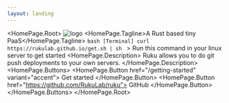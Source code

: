 ```yaml
---
layout: landing
---
```



<HomePage.Root>
    <img src="logo.svg" alt="logo" className="rounded-2xl" />
    <HomePage.Tagline>A Rust based tiny PaaS</HomePage.Tagline>
    ```bash [Terminal]
    curl https://rukulab.github.io/get.sh | sh
    ```
    > Run this command in your linux server to get started
    <HomePage.Description>
        Ruku allows you to do git push deployments to your own servers.
    </HomePage.Description>
    <HomePage.Buttons>
        <HomePage.Button href="/getting-started" variant="accent">
            Get started
        </HomePage.Button>
        <HomePage.Button href="https://github.com/RukuLab/ruku">
            GitHub
        </HomePage.Button>
    </HomePage.Buttons>
</HomePage.Root>

